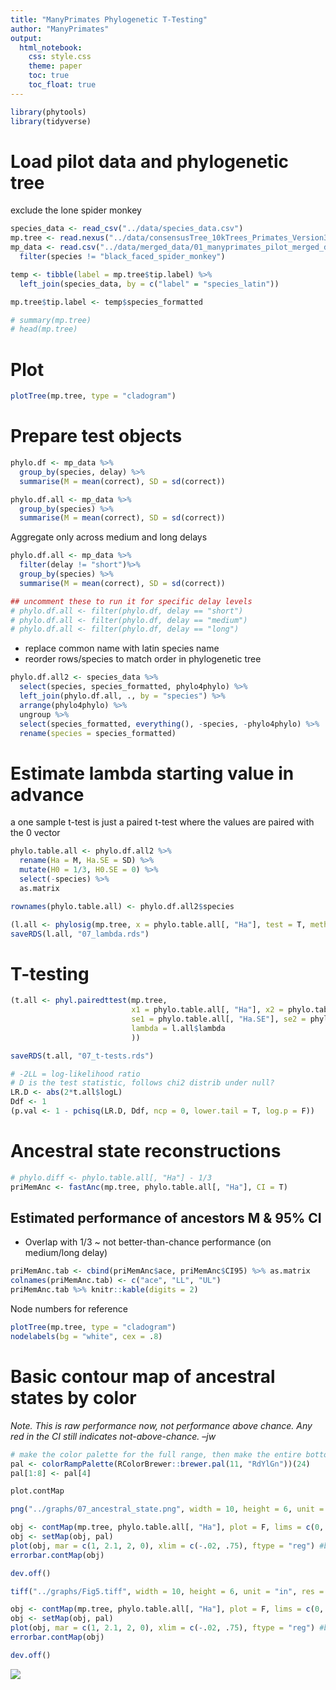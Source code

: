 ```yaml
---
title: "ManyPrimates Phylogenetic T-Testing"
author: "ManyPrimates"
output: 
  html_notebook:
    css: style.css
    theme: paper
    toc: true
    toc_float: true
---
```


```r
library(phytools)
library(tidyverse)
```

# Load pilot data and phylogenetic tree

exclude the lone spider monkey

```r
species_data <- read_csv("../data/species_data.csv")
mp.tree <- read.nexus("../data/consensusTree_10kTrees_Primates_Version3.nex")
mp_data <- read.csv("../data/merged_data/01_manyprimates_pilot_merged_data_v2.csv") %>%
  filter(species != "black_faced_spider_monkey")
```

```r
temp <- tibble(label = mp.tree$tip.label) %>%
  left_join(species_data, by = c("label" = "species_latin"))
```

```r
mp.tree$tip.label <- temp$species_formatted
```

```r
# summary(mp.tree)
# head(mp.tree)
```

# Plot

```r
plotTree(mp.tree, type = "cladogram")
```

# Prepare test objects

<!-- Aggregate by delay: short, medium, long -->

```r
phylo.df <- mp_data %>%
  group_by(species, delay) %>%
  summarise(M = mean(correct), SD = sd(correct))
```

<!-- Aggregate across all delays, for average performance -->

```r
phylo.df.all <- mp_data %>%
  group_by(species) %>%
  summarise(M = mean(correct), SD = sd(correct))
```

Aggregate only across medium and long delays

```r
phylo.df.all <- mp_data %>%
  filter(delay != "short")%>%
  group_by(species) %>%
  summarise(M = mean(correct), SD = sd(correct))
```

```r
## uncomment these to run it for specific delay levels
# phylo.df.all <- filter(phylo.df, delay == "short")
# phylo.df.all <- filter(phylo.df, delay == "medium")
# phylo.df.all <- filter(phylo.df, delay == "long")
```

- replace common name with latin species name
- reorder rows/species to match order in phylogenetic tree

```r
phylo.df.all2 <- species_data %>%
  select(species, species_formatted, phylo4phylo) %>%
  left_join(phylo.df.all, ., by = "species") %>%
  arrange(phylo4phylo) %>%
  ungroup %>%
  select(species_formatted, everything(), -species, -phylo4phylo) %>%
  rename(species = species_formatted)
```

# Estimate lambda starting value in advance

a one sample t-test is just a paired t-test where the values are paired with the 0 vector

```r
phylo.table.all <- phylo.df.all2 %>%
  rename(Ha = M, Ha.SE = SD) %>%
  mutate(H0 = 1/3, H0.SE = 0) %>%
  select(-species) %>%
  as.matrix

rownames(phylo.table.all) <- phylo.df.all2$species
```

```r
(l.all <- phylosig(mp.tree, x = phylo.table.all[, "Ha"], test = T, method = "lambda"))
saveRDS(l.all, "07_lambda.rds")
```

# T-testing

```r
(t.all <- phyl.pairedttest(mp.tree,
                           x1 = phylo.table.all[, "Ha"], x2 = phylo.table.all[, "H0"],
                           se1 = phylo.table.all[, "Ha.SE"], se2 = phylo.table.all[, "H0.SE"],
                           lambda = l.all$lambda
                           ))

saveRDS(t.all, "07_t-tests.rds")
```

<!-- # Possible log-likelihood ratio tests -->

<!-- Trying to reproduce _ et al. (2010) -->

```r
# -2LL = log-likelihood ratio
# D is the test statistic, follows chi2 distrib under null?
LR.D <- abs(2*t.all$logL)
Ddf <- 1
(p.val <- 1 - pchisq(LR.D, Ddf, ncp = 0, lower.tail = T, log.p = F))
```

# Ancestral state reconstructions

```r
# phylo.diff <- phylo.table.all[, "Ha"] - 1/3
priMemAnc <- fastAnc(mp.tree, phylo.table.all[, "Ha"], CI = T)
```

## Estimated performance of ancestors M & 95% CI

- Overlap with 1/3 ~ not better-than-chance performance (on medium/long delay)

```r
priMemAnc.tab <- cbind(priMemAnc$ace, priMemAnc$CI95) %>% as.matrix
colnames(priMemAnc.tab) <- c("ace", "LL", "UL")
priMemAnc.tab %>% knitr::kable(digits = 2)
```

Node numbers for reference

```r
plotTree(mp.tree, type = "cladogram")
nodelabels(bg = "white", cex = .8)
```

# Basic contour map of ancestral states by color

*Note. This is raw performance now, not performance above chance. Any red in the CI still indicates not-above-chance. --jw*

```r
# make the color palette for the full range, then make the entire bottom 1/3 a uniform red
pal <- colorRampPalette(RColorBrewer::brewer.pal(11, "RdYlGn"))(24)
pal[1:8] <- pal[4]
```

```r
plot.contMap
```

```r
png("../graphs/07_ancestral_state.png", width = 10, height = 6, unit = "in", res = 300)

obj <- contMap(mp.tree, phylo.table.all[, "Ha"], plot = F, lims = c(0, 1), sig = 2)
obj <- setMap(obj, pal)
plot(obj, mar = c(1, 2.1, 2, 0), xlim = c(-.02, .75), ftype = "reg") #bltr
errorbar.contMap(obj)

dev.off()
```

```r
tiff("../graphs/Fig5.tiff", width = 10, height = 6, unit = "in", res = 300, type = "cairo", compression = "lzw")

obj <- contMap(mp.tree, phylo.table.all[, "Ha"], plot = F, lims = c(0, 1), sig = 2)
obj <- setMap(obj, pal)
plot(obj, mar = c(1, 2.1, 2, 0), xlim = c(-.02, .75), ftype = "reg") #bltr
errorbar.contMap(obj)

dev.off()
```

![](../graphs/07_ancestral_state.png)

